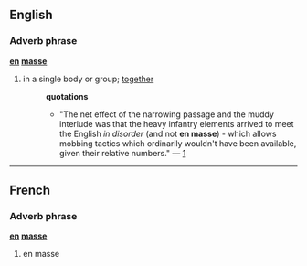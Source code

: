 == English ==
=== Adverb phrase ===
'''[[en]] [[masse]]'''

# in a single body or group; [[together]]
#:'''quotations'''
#:*"The net effect of the narrowing passage and the muddy interlude was that the heavy infantry elements arrived to meet the English ''in disorder'' (and not '''en masse''') - which allows mobbing tactics which ordinarily wouldn't have been available, given their relative numbers." &mdash; [http://groups-beta.google.com/group/comp.sys.ibm.pc.games.rpg/msg/0156063f3df2a103]

----

== French ==
=== Adverb phrase ===
'''[[en]] [[masse]]'''

# en masse